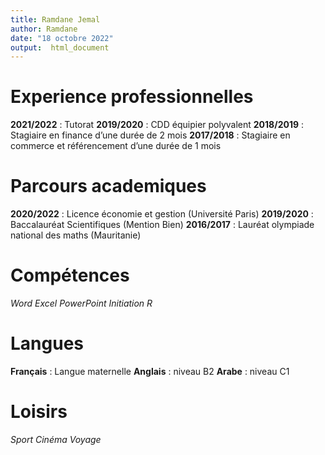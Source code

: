 ```yaml
---
title: Ramdane Jemal
author: Ramdane 
date: "18 octobre 2022"
output:  html_document
---
```


# Experience professionnelles  
  **2021/2022** : Tutorat\n
  **2019/2020**  : CDD équipier polyvalent\n
  **2018/2019**  : Stagiaire en finance d'une durée de 2 mois\n
  **2017/2018**  : Stagiaire en commerce et référencement d'une durée de 1 mois\n
 
# Parcours academiques  
  **2020/2022**  : Licence économie et gestion (Université Paris)\n
  **2019/2020**  : Baccalauréat Scientifiques (Mention Bien)\n
  **2016/2017**  : Lauréat olympiade national des maths (Mauritanie)\n
  
# Compétences
  *Word*\n
  *Excel*\n
  *PowerPoint*\n
  *Initiation R*\n
  
# Langues  
  **Français**  : Langue maternelle\n
  **Anglais**  : niveau B2\n
  **Arabe**  : niveau C1\n

# Loisirs  
  *Sport*\n
  *Cinéma*\n
  *Voyage*\n
  

  

















  
  
  
  
  
  